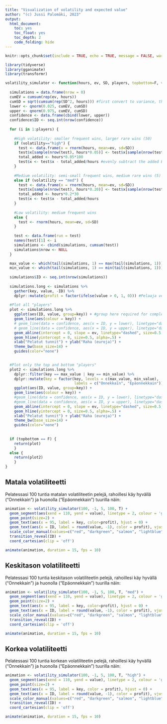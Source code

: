 ```yaml
---
title: "Visualization of volatility and expected value"
author: "(c) Jussi Palomäki, 2023"
output:
  html_document:
    toc: yes
    toc_float: yes
    toc_depth: 2
    code_folding: hide
---
```

```r
knitr::opts_chunk$set(include = TRUE, echo = TRUE, message = FALSE, warning = FALSE)
```

```r
library(tidyverse)
library(gganimate)
library(transformr)

volatility_simulator <- function(hours, ev, SD, players, topbottom=F, volatility="low") {
  
  simulations = data.frame(nrow = 0)
  cumEV = cumsum(rep(ev, hours))
  cumSD = sqrt(cumsum(rep(SD^2, hours))) #first convert to variance, then convert the sum back to SD
  lower <- qnorm(0.025, cumEV, cumSD)
  upper <- qnorm(0.975, cumEV, cumSD)
  confidence <- data.frame(cbind(lower, upper))
  confidence$ID <- seq.int(nrow(confidence))
  
  for (i in 1:players) {
    
    #High volatility: smaller frequent wins, larger rare wins (50)
    if (volatility=="high") {
      test <- data.frame(x = rnorm(hours, mean=ev, sd=SD))
      test$x[sample(nrow(test), hours*0.05)] <- test$x[sample(nrow(test), hours*0.05)] + 100 #add 50 to 5% of hours
      total_added <- hours*0.05*100
      test$x <- test$x - total_added/hours #evenly subtract the added EV above (i.e. hours * 0.05 * 50 euros) ## NOTE!!! The subtracted number of elements needs to be lower than the number of hours so that it totals hours*0.05*50, so for 250 --> subtract 2.5
    }
    
    #Medium volatility: semi-small frequent wins, medium rare wins (5)
    else if (volatility == "med") {
      test <- data.frame(x = rnorm(hours, mean=ev, sd=SD))
      test$x[sample(nrow(test), hours*0.20)] <- test$x[sample(nrow(test), hours*0.20)] + 30
      total_added <- hours*0.2*30
      test$x <- test$x - total_added/hours
    }
    
    #Low volatility: medium frequent wins
    else {
      test <- rnorm(hours, mean=ev, sd=SD)
    }
    
    test <- data.frame(run = test)
    names(test)[1] <- i
    simulations <- cbind(simulations, cumsum(test))
    simulations$nrow <- NULL
  }

  max_value <- which(tail(simulations, 1) == max(tail(simulations, 1))) #Among the last row, which column has the highest value
  min_value <- which(tail(simulations, 1) == min(tail(simulations, 1))) #Among the last row, which column has the lowest value
  
  simulations$ID <- seq.int(nrow(simulations))
  
  simulations.long <- simulations %>% 
    gather(key, value, -ID) %>%
    dplyr::mutate(profit = factor(ifelse(value > 0, 1, 0))) #Pelaaja voitolla vs. ei
  
  #Plot all "players"
  plot <- simulations.long %>%
    ggplot(aes(ID, value, group=key)) + #group here required for complex animation
    geom_line(aes(colour = key)) +
    # geom_line(data = confidence, aes(x = ID, y = lower), linetype="dashed", color="black", size=0.5, inherit.aes=F) +
    # geom_line(data = confidence, aes(x = ID, y = upper), linetype="dashed", color="black", size=0.5, inherit.aes=F) +
    geom_abline(intercept = 0, slope = ev, linetype="dashed", size=0.5, color="red", alpha=.5) +
    geom_hline(yintercept = 0, size=0.5, alpha=.5) +
    xlab("Pelatut tunnit") + ylab("Raha (euroja)") +
    theme_bw(base_size=14) +
    guides(color="none")

  
  #Plot only the top and bottom "players"
  plot2 <- simulations.long %>%
    dplyr::filter(key == max_value | key == min_value) %>%
    dplyr::mutate(key = factor(key, levels = c(max_value, min_value),
                               labels = c("Onnekkain", "Epäonnekkain"))) %>%
    ggplot(aes(ID, value, group=key)) +
    geom_line(aes(colour = key)) +
    #geom_line(data = confidence, aes(x = ID, y = lower), linetype="dashed", color="black", size=0.5, inherit.aes=F) +
    #geom_line(data = confidence, aes(x = ID, y = upper), linetype="dashed", color="black", size=0.5, inherit.aes=F) +
    geom_abline(intercept = 0, slope = ev, linetype="dashed", size=0.5, color="red", alpha=.5) +
    geom_hline(yintercept = 0, size=0.5, alpha=.5) +
    xlab("Pelatut tunnit") + ylab("Raha (euroja)") +
    theme_bw(base_size=14) +
    guides(color="none")
    
  
  if (topbottom == F) {
    return(plot) 
    } 
  else {
    return(plot2)
    }
}
```

## Matala volatiliteetti

Pelatessasi 100 tuntia matalan volatiliteetin pelejä, rahoillesi käy hyvällä ("Onnekkain") ja huonolla ("Epäonnekkain") tuurilla näin:
```r
animation <- volatility_simulator(100, -1, 5, 100, T) + 
  geom_segment(aes(xend = 110, yend = value), linetype = 2, colour = 'grey') + 
  geom_point(size=2) +
  geom_text(aes(x = 95, label = key, color=profit), hjust = 0) +
  geom_text(aes(x = ID, label = round(value, -1), color = profit), vjust=2) +
  scale_color_manual(values=c("red", "darkgreen", "salmon", "lightblue")) +
  transition_reveal(ID) +
  coord_cartesian(clip = 'off')

animate(animation, duration = 15, fps = 10)
```

## Keskitason volatiliteetti

Pelatessasi 100 tuntia keskitason volatiliteetin pelejä, rahoillesi käy hyvällä ("Onnekkain") ja huonolla ("Epäonnekkain") tuurilla näin:
```r
animation <- volatility_simulator(100, -1, 5, 100, T, "med") + 
  geom_segment(aes(xend = 110, yend = value), linetype = 2, colour = 'grey') + 
  geom_point(size=2) +
  geom_text(aes(x = 95, label = key, color=profit), hjust = 0) +
  geom_text(aes(x = ID, label = round(value, -1), color = profit), vjust=2) +
  scale_color_manual(values=c("red", "darkgreen", "salmon", "lightblue")) +
  transition_reveal(ID) +
  coord_cartesian(clip = 'off')

animate(animation, duration = 15, fps = 10)
```

## Korkea volatiliteetti

Pelatessasi 100 tuntia korkean volatiliteetin pelejä, rahoillesi käy hyvällä ("Onnekkain") ja huonolla ("Epäonnekkain") tuurilla näin:
```r
animation <- volatility_simulator(100, -1, 5, 100, T, "high") + 
  geom_segment(aes(xend = 110, yend = value), linetype = 2, colour = 'grey') + 
  geom_point(size=2) +
  geom_text(aes(x = 95, label = key, color = profit), hjust = 0) +
  geom_text(aes(x = ID, label = round(value, -1), color = profit), vjust=2) +
  scale_color_manual(values=c("red", "darkgreen", "salmon", "lightblue")) +
  transition_reveal(ID) +
  coord_cartesian(clip = 'off')

animate(animation, duration = 15, fps = 10)
```
